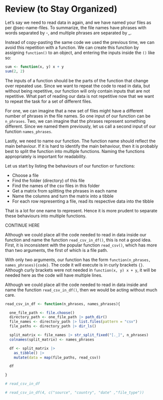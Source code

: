 # Review (to Stay Organized)

Let's say we need to read data in again, and we have named your files as per @sec-name-files. To summarize, the file names have phrases with words separated by -, and multiple phrases are separated by \_.

Instead of copy-pasting the same code we used the previous time, we can avoid this repetition with a function. We can create this function by assigning `function()` to an object, and entering the inputs inside the `()` like so:

```r
sum <- function(x, y) x + y
sum(2, 2)
```

The inputs of a function should be the parts of the function that change over repeated use. Since we want to repeat the code to read in data, but without being repetitive, our function will only contain inputs that are not repetitive. What part of reading our data is not repetitive now that we want to repeat the task for a set of different files.

For one, we can imagine that a new set of files might have a different number of phrases in the file names. So one input of our function can be `n_phrases`. Two, we can imagine that the phrases represent something different. Since we named them previously, let us call a second input of our function `names_phrases`.

Lastly, we need to name our function. The function name should reflect the main behaviour. If it is hard to identify the main behaviour, then it is probably best to split the function into multiple functions. Naming the functions appropriately is important for readability.

Let us start by listing the behaviours of our function or functions:

-   Choose a file
-   Find the folder (directory) of this file
-   Find the names of the csv files in this folder
-   Get a matrix from splitting the phrases in each name
-   Name the columns and turn the matrix into a tibble
-   For each row representing a file, read its respective data into the tibble

That is a lot for one name to represent. Hence it is more prudent to separate these behaviours into multiple functions.

CONTINUE HERE

Although we could place all the code needed to read in data inside our function and name the function `read_csv_in_df()`, this is not a good idea. First, it is inconsistent with the popular function `read_csv()`, which has more than two arguments, the first of which is a file path.

With only two arguments, our function has the form `function(n_phrases, names_phrases){code}`. The code it will execute is in curly brackets `{}`. Although curly brackets were not needed in `function(x, y) x + y`, it will be needed here as the code will have multiple lines.

Although we could place all the code needed to read in data inside and name the function `read_csv_in_df()`, then we would be acting without much care.

```r
read_csv_in_df <- function(n_phrases, names_phrases){

  one_file_path <- file.choose()
  directory_path <- one_file_path |> path_dir()
  file_names <- directory_path |> list.files(pattern = "csv")
  file_paths <- directory_path |> dir_ls()

  split_matrix <- file_names |> str_split_fixed("[._]", n_phrases)
  colnames(split_matrix) <- names_phrases

  df <- split_matrix |>
    as_tibble() |>
    mutate(data = map(file_paths, read_csv))

  df

}
```

```r
# read_csv_in_df
```

```r

# read_csv_in_df(4, c("source", "country", "date" ,"file_type"))

```
